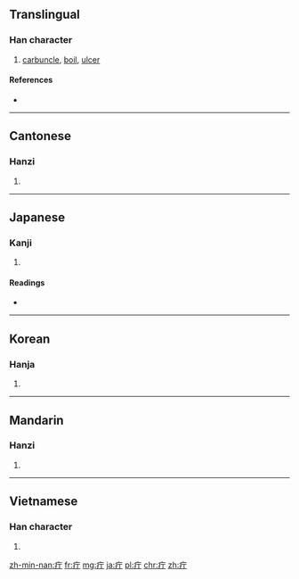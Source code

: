 ==Translingual==

===Han character===
{{Han char|rn=104|rad=疒|as=02|sn=7|four=0012<sub>1</sub>|canj=大一弓 (KMN)}}

# [[carbuncle]], [[boil]], [[ulcer]]

====References====
* {{Han ref|kx=0769.040|dkj=22019|dj=1179.070|hdz=42659.030|uh=7594|ud=30100|bh=CB6F|bd=52079}}

----

==Cantonese==

===Hanzi===
{{yue-hanzi|jyut=|y=deng1, ding1}}

# {{defn|lang=yue|sort=疒02}}

----

==Japanese==

===Kanji===
{{ja-kanji|grade=|rs=疒02}}

# {{defn|lang=ja|sort=疒02}}

====Readings====
* {{ja-readings|on=[[ちょう]] (chō)|kun=[[かさ]] (kasa)|nanori=}}

----

==Korean==

===Hanja===
{{ko-hanja|hangeul=정|eumhun=|rv=jeong|mr=chŏng|y=ceng}}

# {{defn|lang=ko|sort=疒02}}

----

==Mandarin==

===Hanzi===
{{cmn-hanzi|pin=[[dīng]] ([[ding1]])|wg=ting<sup>1</sup>}}

# {{defn|lang=cmn|sort=疒02}}

----

==Vietnamese==

===Han character===
{{vi-hantu|[[đinh]], [[đanh]]|rs=疒02}}

# {{defn|lang=vi|sort=疒02}}

[[zh-min-nan:疔]]
[[fr:疔]]
[[mg:疔]]
[[ja:疔]]
[[pl:疔]]
[[chr:疔]]
[[zh:疔]]